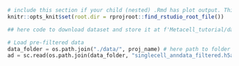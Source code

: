 ```r
# include this section if your child (nested) .Rmd has plot output. This make sure that plot is saved in correct location and displayed in rendered book. Mb not the best solution, but it works :) 
knitr::opts_knit$set(root.dir = rprojroot::find_rstudio_root_file())
```

```bash
## here code to download dataset and store it at f'Metacell_tutorial/data/{proj_name}/singlecell_anndata_filtered.h5ad'
```


```python
# Load pre-filtered data
data_folder = os.path.join("./data/", proj_name) # here path to folder with adata
ad = sc.read(os.path.join(data_folder, "singlecell_anndata_filtered.h5ad"))
```

